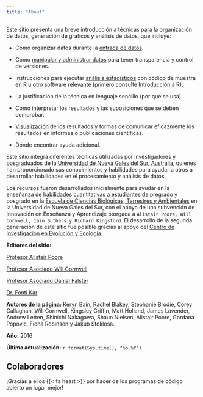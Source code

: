 ```yaml
---
title: "About"
---
```


Este sitio presenta una breve introducción a técnicas para la organización de datos, generación de gráficos y análisis de datos, que incluye:

- Cómo organizar datos durante la [entrada de datos](/getting-started-with-r/data-entry/).

- Cómo [manipular y administrar datos](/data-manipulation/) para tener transparencia y control de versiones.

- Instrucciones para ejecutar [análisis estadísticos](/statistics/) con código de muestra en R u otro software relevante (primero consulte [Introducción a R](/getting-started-with-r/)).

- La justificación de la técnica en lenguaje sencillo (por qué se usa).

- Cómo interpretar los resultados y las suposiciones que se deben comprobar.

- [Visualización](/graphics/) de los resultados y formas de comunicar eficazmente los resultados en informes o publicaciones científicas.

- Dónde encontrar ayuda adicional.

Este sitio integra diferentes técnicas utilizadas por investigadores y posgraduados de la [Universidad de Nueva Gales del Sur, Australia](https://www.unsw.edu.au/), quienes han proporcionado sus conocimientos y habilidades para ayudar a otros a desarrollar habilidades en el procesamiento y análisis de datos.

Los recursos fueron desarrollados inicialmente para ayudar en la enseñanza de habilidades cuantitativas a estudiantes de pregrado y posgrado en la [Escuela de Ciencias Biológicas, Terrestres y Ambientales](http://www.bees.unsw.edu.au/) en la Universidad de Nueva Gales del Sur, con el apoyo de una subvención de Innovación en Enseñanza y Aprendizaje otorgada a `Alistair Poore, Will Cornwell, Iain Suthers y Richard Kingsford`. El desarrollo de la segunda generación de este sitio fue posible gracias al apoyo del [Centro de Investigación en Evolución y Ecología](http://www.eerc.unsw.edu.au/).

**Editores del sitio:**

[Profesor Alistair Poore](https://alistairpoore.org)

[Profesor Asociado Will Cornwell](http://willcornwell.org/)

[Profesor Asociado Danial Falster](https://danielfalster.com/)

[Dr. Fonti Kar](https://fontikar.wordpress.com/)

**Autores de la página:** Keryn Bain, Rachel Blakey, Stephanie Brodie, Corey Callaghan, Will Cornwell, Kingsley Griffin, Matt Holland, James Lavender, Andrew Letten, Shinichi Nakagawa, Shaun Nielsen, Alistair Poore, Gordana Popovic, Fiona Robinson y Jakub Stoklosa.

**Año:** 2016

**Última actualización:** `r format(Sys.time(), "%b %Y")`

## Colaboradores

¡Gracias a ellos {{< fa heart >}}  por hacer de los programas de código abierto un lugar mejor!


